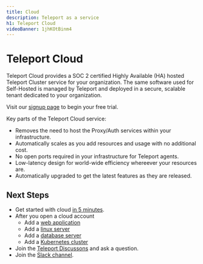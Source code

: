 ```yaml
---
title: Cloud
description: Teleport as a service
h1: Teleport Cloud
videoBanner: 1jhKOtBinm4
---
```


# Teleport Cloud

Teleport Cloud provides a SOC 2 certified Highly Available (HA) hosted Teleport Cluster service
for your organization.  The same software used for Self-Hosted is managed by Teleport and deployed
in a secure, scalable tenant dedicated to your organization.

Visit our [signup page](https://goteleport.com/get-started/) to begin your free trial.

Key parts of the Teleport Cloud service:

- Removes the need to host the Proxy/Auth services within your infrastructure.
- Automatically scales as you add resources and usage with no additional cost.
- No open ports required in your infrastructure for Teleport agents.
- Low-latency design for world-wide efficiency whereever your resources are.
- Automatically upgraded to get the latest features as they are released. 

## Next Steps

- Get started with cloud [in 5 minutes](./getting-started.mdx).
- After you open a cloud account
  - Add a [web application](https://goteleport.com/docs/application-access/getting-started/?scope=cloud)
  - Add a [linux server](https://goteleport.com/docs/server-access/getting-started/?scope=cloud)
  - Add a [database server](https://goteleport.com/docs/database-access/getting-started/?scope=cloud)
  - Add a [Kubernetes cluster](https://goteleport.com/docs/kubernetes-access/getting-started/agent/?scope=cloud)
- Join the [Teleport Discussons](https://github.com/gravitational/teleport/discussions) and ask a question.
- Join the [Slack channel](https://goteleport.com/slack).
